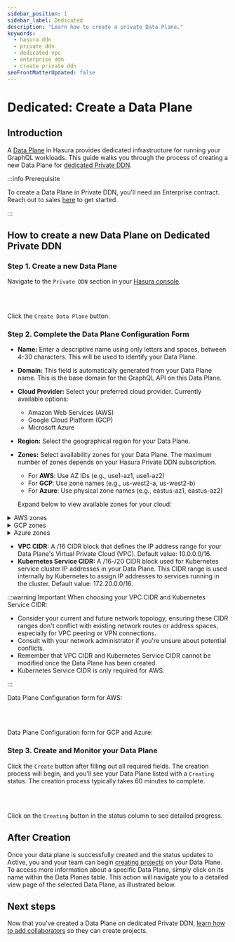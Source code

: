 ```yaml
---
sidebar_position: 1
sidebar_label: Dedicated
description: "Learn how to create a private Data Plane."
keywords:
  - hasura ddn
  - private ddn
  - dedicated vpc
  - enterprise ddn
  - create private ddn
seoFrontMatterUpdated: false
---
```



# Dedicated: Create a Data Plane

## Introduction

A [Data Plane](/reference/ddn-topology-architecture.mdx#data-plane) in Hasura provides dedicated infrastructure for
running your GraphQL workloads. This guide walks you through the process of creating a new Data Plane for
[dedicated Private DDN](/private-ddn/architecture/dedicated.mdx).

:::info Prerequisite

To create a Data Plane in Private DDN, you'll need an Enterprise contract. Reach out to sales
[here](https://hasura.io/contact-us) to get started.

:::

## How to create a new Data Plane on Dedicated Private DDN

### Step 1. Create a new Data Plane

Navigate to the `Private DDN` section in your [Hasura console](https://console.hasura.io).

<Thumbnail src="/img/data-plane/private-ddn.png" alt="Data Plane Management" width="1000px" />

<br></br>

Click the `Create Data Plane` button.

<Thumbnail src="/img/data-plane/pending-provision-data-planes.png" alt="Data Plane Creation Pending" width="1000px" />

### Step 2. Complete the Data Plane Configuration Form

- **Name:** Enter a descriptive name using only letters and spaces, between 4-30 characters. This will be used to
  identify your Data Plane.
- **Domain:** This field is automatically generated from your Data Plane name. This is the base domain for the GraphQL
  API on this Data Plane.
- **Cloud Provider:** Select your preferred cloud provider. Currently available options:
  - Amazon Web Services (AWS)
  - Google Cloud Platform (GCP)
  - Microsoft Azure
- **Region:** Select the geographical region for your Data Plane.
- **Zones:** Select availability zones for your Data Plane. The maximum number of zones depends on your Hasura Private DDN subscription.
  - For **AWS**: Use AZ IDs (e.g., use1-az1, use1-az2)
  - For **GCP**: Use zone names (e.g., us-west2-a, us-west2-b)
  - For **Azure**: Use physical zone names (e.g., eastus-az1, eastus-az2)

  Expand below to view available zones for your cloud:

<details>
  <summary>AWS zones</summary>

**Availability Zone (AZ) IDs** are unique identifiers for AWS Availability Zones within a region. Using AZ IDs ensures
consistency across different AWS accounts and optimizes performance by aligning your Data Plane with your database's
physical location.

**Why Use AZ IDs Instead of AZ Names?**

- **Consistency:** AZ IDs are consistent across all AWS accounts, whereas AZ Names can differ.
- **Performance:** Deploying resources in the same physical AZ reduces latency.
- **Cost Efficiency:** Avoids cross-zone network costs by ensuring resources are within the same AZ.

Note: When selecting AZ IDs, ensure they correspond to the AZs where your database resides to maintain low latency and
avoid cross-zone network costs. It is recommended to choose at least two AZs for higher availability and fault
tolerance.

[Learn more about AWS AZ IDs](https://docs.aws.amazon.com/ram/latest/userguide/working-with-az-ids.html)

**Steps to View Available Zones:**

Using AWS CLI:
```bash
aws ec2 describe-availability-zones \
  --region us-east-1 \
  --output table \
  --query "AvailabilityZones[?State=='available'] | [].{ZoneName: ZoneName, ZoneId: ZoneId}"
```

Example output:
```
-----------------------------
| DescribeAvailabilityZones |
+-----------+---------------+
| ZoneId    | ZoneName      |
+-----------+---------------+
| use1-az1  | us-east-1a    |
| use1-az2  | us-east-1b    |
| use1-az3  | us-east-1c    |
+-----------+---------------+
```

Note: Replace `us-east-1` in the command with your desired region.
</details>

<details>
  <summary>GCP zones</summary>

**Zones in Google Cloud Platform (GCP)** are identified by their zone names, which follow a consistent pattern across all GCP projects. Unlike AWS, GCP uses straightforward zone names that don't require separate ID mapping.

**Why Use Zone Names?**

- **Consistency:** Zone names are consistent across all GCP projects.
- **Performance:** Deploying resources in the same zone reduces latency.
- **Cost Efficiency:** Avoids cross-zone network costs by ensuring resources are within the same zone.

Note: When selecting zones, ensure they correspond to the zones where your database resides to maintain low latency and
avoid cross-zone network costs. It is recommended to choose at least two zones for higher availability and fault
tolerance.

[Learn more about GCP Zones](https://cloud.google.com/compute/docs/regions-zones)

**Steps to View Available Zones:**

Using gcloud CLI:
```bash
gcloud compute zones list \
  --filter="region:us-west2" \
  --format="table(name,region,status)"
```

Example output:
```
NAME        REGION    STATUS
us-west2-a  us-west2  UP
us-west2-b  us-west2  UP
us-west2-c  us-west2  UP
```

Note: Replace `us-west2` in the command with your desired region.
</details>

<details>
  <summary>Azure zones</summary>

**Physical Zone Names** are unique identifiers for Azure Availability Zones within a region. Using physical zone names ensures
consistency across different Azure subscriptions and optimizes performance by aligning your Data Plane with your database's
physical location.

**Why Use Physical Zone Names Instead of Logical Zones?**

- **Consistency:** Physical zone names are consistent across all Azure subscriptions, whereas logical zones (1,2,3) can map differently.
- **Performance:** Deploying resources in the same physical zone reduces latency.
- **Cost Efficiency:** Avoids cross-zone network costs by ensuring resources are within the same physical zone.

Note: When selecting physical zones, ensure they correspond to the zones where your database resides to maintain low latency and
avoid cross-zone network costs. It is recommended to choose at least two physical zones for higher availability and fault
tolerance.

[Learn more about Azure Physical vs Logical Zone Mapping](https://learn.microsoft.com/en-us/azure/availability-zones/az-overview#physical-and-logical-availability-zones)

**Steps to View Available Zones:**

Using Azure CLI:
```bash
az rest --method get \
  --uri '/subscriptions/{subscriptionId}/locations?api-version=2022-12-01' \
  --query 'value[?name==`eastus` && availabilityZoneMappings != `null`].{displayName: displayName, name: name, availabilityZoneMappings: availabilityZoneMappings}'
```

Example output:
```json
[
  {
    "availabilityZoneMappings": [
      {
        "logicalZone": "1",
        "physicalZone": "eastus-az1"
      },
      {
        "logicalZone": "2",
        "physicalZone": "eastus-az3"
      },
      {
        "logicalZone": "3",
        "physicalZone": "eastus-az2"
      }
    ],
    "displayName": "East US",
    "name": "eastus"
  }
]
```

Note: Replace `eastus` in the command with your desired region name.
</details>

- **VPC CIDR:** A /16 CIDR block that defines the IP address range for your Data Plane's Virtual Private Cloud (VPC). Default value: 10.0.0.0/16.
- **Kubernetes Service CIDR:** A /16-/20 CIDR block used for Kubernetes service cluster IP addresses in your Data Plane. This CIDR range is used internally by Kubernetes to assign IP addresses to services running in the cluster. Default value: 172.20.0.0/16.

:::warning Important When choosing your VPC CIDR and Kubernetes Service CIDR:

- Consider your current and future network topology, ensuring these CIDR ranges don't conflict with existing network
  routes or address spaces, especially for VPC peering or VPN connections.
- Consult with your network administrator if you're unsure about potential conflicts.
- Remember that VPC CIDR and Kubernetes Service CIDR cannot be modified once the Data Plane has been created.
- Kubernetes Service CIDR is only required for AWS.

:::

Data Plane Configuration form for AWS:
<Thumbnail src="/img/data-plane/vpc-form.png" alt="Data Plane Creation Form" width="800px" />

<br></br>

Data Plane Configuration form for GCP and Azure:
<Thumbnail src="/img/data-plane/vpc-form-gcp-azure.png" alt="Data Plane Creation Form" width="800px" />

### Step 3. Create and Monitor your Data Plane

Click the `Create` button after filling out all required fields. The creation process will begin, and you'll see your
Data Plane listed with a `Creating` status. The creation process typically takes 60 minutes to complete.

<Thumbnail src="/img/data-plane/data-plane-page.png" alt="Data Plane Page" width="1000px" />

<br></br>

Click on the `Creating` button in the status column to see detailed progress.

<Thumbnail src="/img/data-plane/provisioning-status-modal.png" alt="Data Plane Creating Status" width="100px" />

## After Creation

Once your data plane is successfully created and the status updates to Active, you and your team can begin
[creating projects](/private-ddn/create-a-project-on-a-data-plane.mdx) on your Data Plane. To access more information
about a specific Data Plane, simply click on its name within the Data Planes table. This action will navigate you to a
detailed view page of the selected Data Plane, as illustrated below.

<Thumbnail src="/img/data-plane/data-plane-detail.png" alt="Data Plane Detail" width="1000px" />

## Next steps

Now that you've created a Data Plane on dedicated Private DDN,
[learn how to add collaborators](/private-ddn/data-plane-collaboration.mdx) so they can create projects.

